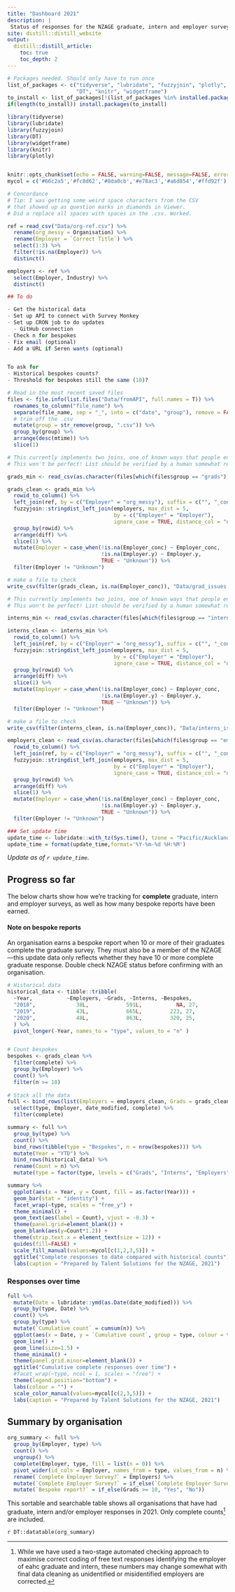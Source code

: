 ```yaml
---
title: "Dashboard 2021"
description: |
 Status of responses for the NZAGE graduate, intern and employer surveys. Updated at least daily.
site: distill::distill_website
output:
  distill::distill_article:
    toc: true
    toc_depth: 2
---
```


```r
# Packages needed. Should only have to run once
list_of_packages <- c("tidyverse", "lubridate", "fuzzyjoin", "plotly",
                      "DT", "knitr", "widgetframe")
to_install <- list_of_packages[!(list_of_packages %in% installed.packages()[,"Package"])]
if(length(to_install)) install.packages(to_install)
```
```r
library(tidyverse)
library(lubridate)
library(fuzzyjoin)
library(DT)
library(widgetframe)
library(knitr)
library(plotly)


knitr::opts_chunk$set(echo = FALSE, warning=FALSE, message=FALSE, error=FALSE)
mycol = c('#66c2a5','#fc8d62','#8da0cb','#e78ac3','#a6d854','#ffd92f')
```
```r
# Concordance
# Tip: I was getting some weird space characters from the CSV 
# that showed up as question marks in diamonds in Viewer. 
# Did a replace all spaces with spaces in the .csv. Worked.

ref = read_csv("Data/org-ref.csv") %>% 
  rename(org_messy = Organisation) %>% 
  rename(Employer = `Correct Title`) %>% 
  select(1:3) %>% 
  filter(!is.na(Employer)) %>% 
  distinct()

employers <- ref %>% 
  select(Employer, Industry) %>% 
  distinct()

```
```r
## To do

- Get the historical data
- Set up API to connect with Survey Monkey
- Set up CRON job to do updates
  - GitHub connection
- Check n for bespokes
- Fix email (optional)
- Add a URL if Seren wants (optional)


To ask for
- Historical bespokes counts?
- Threshold for bespokes still the same (10)?
```
```r
# Read in the most recent saved files
files <- file.info(list.files("Data/fromAPI", full.names = T)) %>% 
  rownames_to_column("file_name") %>% 
  separate(file_name, sep = "_", into = c("date", "group"), remove = FALSE) %>% 
  # trim off the .csv
  mutate(group = str_remove(group, ".csv")) %>% 
  group_by(group) %>% 
  arrange(desc(mtime)) %>% 
  slice(1)
```
```r
# This currently implements two joins, one of known ways that people enter their company name and an additional fuzzy match
# This won't be perfect! List should be verified by a human somewhat regularly. 

grads_min <- read_csv(as.character(files[which(files$group == "grads"),1]))

grads_clean <- grads_min %>% 
  rowid_to_column() %>% 
  left_join(ref, by = c("Employer" = "org_messy"), suffix = c("", "_conc")) %>% 
  fuzzyjoin::stringdist_left_join(employers, max_dist = 5, 
                                  by = c("Employer" = "Employer"), 
                                  ignore_case = TRUE, distance_col = "diff") %>% 
  group_by(rowid) %>% 
  arrange(diff) %>% 
  slice(1) %>% 
  mutate(Employer = case_when(!is.na(Employer_conc) ~ Employer_conc, 
                              !is.na(Employer.y) ~ Employer.y,
                              TRUE ~ "Unknown")) %>% 
  filter(Employer != "Unknown")
```
```r
# make a file to check
write_csv(filter(grads_clean, is.na(Employer_conc)), "Data/grad_issues.csv")
````
```r
# This currently implements two joins, one of known ways that people enter their company name and an additional fuzzy match
# This won't be perfect! List should be verified by a human somewhat regularly. 

interns_min <- read_csv(as.character(files[which(files$group == "interns"),1]))

interns_clean <- interns_min %>% 
  rowid_to_column() %>% 
  left_join(ref, by = c("Employer" = "org_messy"), suffix = c("", "_conc")) %>% 
  fuzzyjoin::stringdist_left_join(employers, max_dist = 5, 
                                  by = c("Employer" = "Employer"), 
                                  ignore_case = TRUE, distance_col = "diff") %>% 
  group_by(rowid) %>% 
  arrange(diff) %>% 
  slice(1) %>% 
  mutate(Employer = case_when(!is.na(Employer_conc) ~ Employer_conc, 
                              !is.na(Employer.y) ~ Employer.y,
                              TRUE ~ "Unknown")) %>% 
  filter(Employer != "Unknown")
```
```r
# make a file to check
write_csv(filter(interns_clean, is.na(Employer_conc)), "Data/interns_issues.csv")
````
```r
employers_clean <- read_csv(as.character(files[which(files$group == "employers"),1])) %>% 
  rowid_to_column() %>% 
  left_join(ref, by = c("Employer" = "org_messy"), suffix = c("", "_conc")) %>% 
  fuzzyjoin::stringdist_left_join(employers, max_dist = 5, 
                                  by = c("Employer" = "Employer"), 
                                  ignore_case = TRUE, distance_col = "diff") %>% 
  group_by(rowid) %>% 
  arrange(diff) %>% 
  slice(1) %>% 
  mutate(Employer = case_when(!is.na(Employer_conc) ~ Employer_conc, 
                              !is.na(Employer.y) ~ Employer.y,
                              TRUE ~ "Unknown")) %>% 
  filter(Employer != "Unknown")
```
```r
### Set update time
update_time <- lubridate::with_tz(Sys.time(), tzone = "Pacific/Auckland")
update_time = format(update_time,format='%Y-%m-%d %H:%M')

```
_Update as of `r update_time`._

## Progress so far

The below charts show how we're tracking for **complete** graduate, intern and employer surveys, as well as how many bespoke reports have been earned. 

#### Note on bespoke reports
An organisation earns a bespoke report when 10 or more of their graduates complete the graduate survey. They must also be a member of the NZAGE—this update data only reflects whether they have 10 or more complete graduate response. Double check NZAGE status before confirming with an organisation.


```r
# Historical data
historical_data <- tibble::tribble(
  ~Year,           ~Employers, ~Grads, ~Interns, ~Bespokes,
  "2018",             38L,            591L,           NA, 27,
  "2019",             43L,            665L,         223, 27,
  "2020",             48L,            863L,         320, 25,
  ) %>% 
  pivot_longer(-Year, names_to = "type", values_to = "n" )


# Count bespokes
bespokes <- grads_clean %>% 
  filter(complete) %>% 
  group_by(Employer) %>% 
  count() %>% 
  filter(n >= 10)
  
# Stack all the data
full <- bind_rows(list(Employers = employers_clean, Grads = grads_clean, Interns = interns_clean), .id = "type") %>% 
  select(type, Employer, date_modified, complete) %>% 
  filter(complete)

summary <- full %>% 
  group_by(type) %>% 
  count() %>% 
  bind_rows(tibble(type = "Bespokes", n = nrow(bespokes))) %>% 
  mutate(Year = "YTD") %>% 
  bind_rows(historical_data) %>% 
  rename(Count = n) %>% 
  mutate(type = factor(type, levels = c("Grads", "Interns", "Employers", "Bespokes")))

summary %>% 
  ggplot(aes(x = Year, y = Count, fill = as.factor(Year))) +
  geom_bar(stat = "identity") +
  facet_wrap(~type, scales = "free_y") +
  theme_minimal() +
  geom_text(aes(label = Count), vjust = -0.3) +
  theme(panel.grid=element_blank()) +
  geom_blank(aes(y=Count*1.2)) +
  theme(strip.text.x = element_text(size = 12)) +
  guides(fill=FALSE) +
  scale_fill_manual(values=mycol[c(1,2,3,5)]) +
  ggtitle("Complete responses to date compared with historical counts") +
  labs(caption = "Prepared by Talent Solutions for the NZAGE, 2021")

```


### Responses over time

```r
full %>% 
  mutate(Date = lubridate::ymd(as.Date(date_modified))) %>% 
  group_by(type, Date) %>% 
  count() %>% 
  group_by(type) %>% 
  mutate(`Cumulative count` = cumsum(n)) %>% 
  ggplot(aes(x = Date, y = `Cumulative count`, group = type, colour = type)) +
  geom_line() +
  geom_line(size=1.5) +
  theme_minimal() +
  theme(panel.grid.minor=element_blank()) +
  ggtitle("Cumulative complete responses over time") +
  #facet_wrap(~type, ncol = 1, scales = "free") +
  theme(legend.position="bottom") +
  labs(colour = "") +
  scale_color_manual(values=mycol[c(2,3,5)]) +
  labs(caption = "Prepared by Talent Solutions for the NZAGE, 2021")

```

## Summary by organisation

```r

org_summary <- full %>% 
  group_by(Employer, type) %>% 
  count() %>% 
  ungroup() %>% 
  complete(Employer, type, fill = list(n = 0)) %>% 
  pivot_wider(id_cols = Employer, names_from = type, values_from = n) %>% 
  rename(`Complete Employer Survey?` = Employers) %>% 
  mutate(`Complete Employer Survey?` = if_else(`Complete Employer Survey?` > 0, "Yes", "No")) %>% 
  mutate(`Bespoke report?` = if_else(Grads >= 10, "Yes", "No"))

```

This sortable and searchable table shows all organisations that have had graduate, intern and/or employer responses in 2021. Only complete counts^[While we have used a two-stage automated checking approach to maximise correct coding of free text responses identifying the employer of eahc graduate and intern, these numbers may change somewhat with final data cleaning as unidentified or misidentified employers are corrected.] are included.

`r DT::datatable(org_summary)`

